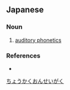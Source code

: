 ==Japanese==
{{ja-kanjitab|ちょう|かく|おん|せい|がく|yomi=on}}

===Noun===
{{ja-noun|ちょうかく おんせいがく}}

# [[auditory phonetics]]

===References===
* {{R:Kojien}}

[[Category:ja:Phonetics|ちょうかくおんせいがく]]